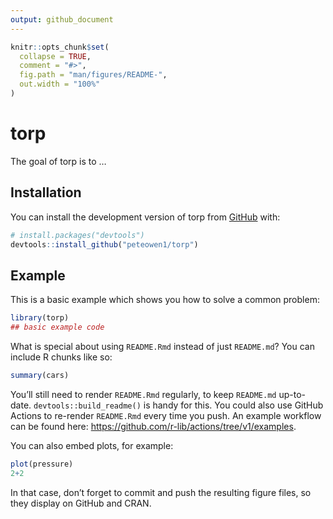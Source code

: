 ```yaml
---
output: github_document
---
```


<!-- README.md is generated from README.Rmd. Please edit that file -->

```r
knitr::opts_chunk$set(
  collapse = TRUE,
  comment = "#>",
  fig.path = "man/figures/README-",
  out.width = "100%"
)
```

# torp

<!-- badges: start -->
<!-- badges: end -->

The goal of torp is to ...

## Installation

You can install the development version of torp from [GitHub](https://github.com/) with:

``` r
# install.packages("devtools")
devtools::install_github("peteowen1/torp")
```

## Example

This is a basic example which shows you how to solve a common problem:

```r
library(torp)
## basic example code
```

What is special about using `README.Rmd` instead of just `README.md`? You can include R chunks like so:

```r
summary(cars)
```

You'll still need to render `README.Rmd` regularly, to keep `README.md` up-to-date. `devtools::build_readme()` is handy for this. You could also use GitHub Actions to re-render `README.Rmd` every time you push. An example workflow can be found here: <https://github.com/r-lib/actions/tree/v1/examples>.

You can also embed plots, for example:

```r
plot(pressure)
2+2
```

In that case, don't forget to commit and push the resulting figure files, so they display on GitHub and CRAN.
